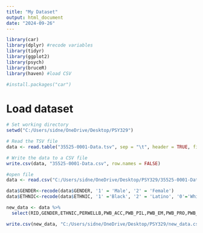 ---
title: "My Dataset"
output: html_document
date: "2024-09-26"
---

```{r}
library(car)
library(dplyr) #recode variables
library(tidyr)
library(ggplot2)
library(psych)
library(bruceR)
library(haven) #load CSV

#install.packages("car")
```

# Load dataset
```{r}
# Set working directory
setwd("C:/Users/sidne/OneDrive/Desktop/PSY329")

# Read the TSV file
data <- read.table("35525-0001-Data.tsv", sep = "\t", header = TRUE, fill = TRUE, quote = "")

# Write the data to a CSV file
write.csv(data, "35525-0001-Data.csv", row.names = FALSE)

#open file
data <- read.csv("C:/Users/sidne/OneDrive/Desktop/PSY329/35525-0001-Data.csv")

data$GENDER<-recode(data$GENDER, '1' = 'Male', '2' = 'Female')
data$ETHNIC<-recode(data$ETHNIC, '1' ='Black', '2' = 'Latino', '0'='White')

new_data <- data %>%
  select(RID,GENDER,ETHNIC,PERWELLB,PWB_ACC,PWB_PIL,PWB_EM,PWB_PRO,PWB_PG,PWB_AUT,ESTEEM,COLSE,COLSE_ME, COLSE_PR, COLSE_PU, COLSE_ID, SOCWELLB, SWB_COH, SWB_INT, SWB_ACC, SWB_CON, SWB_ACT)

write.csv(new_data, "C:/Users/sidne/OneDrive/Desktop/PSY329/new_data.csv", row.names = FALSE)

```


